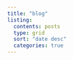 ```yaml
---
title: "blog"
listing:
  contents: posts
  type: grid
  sort: "date desc"
  categories: true
---
```

